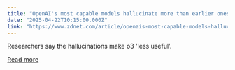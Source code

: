 ```yaml
---
title: "OpenAI's most capable models hallucinate more than earlier ones"
date: "2025-04-22T10:15:00.000Z"
link: "https://www.zdnet.com/article/openais-most-capable-models-hallucinate-more-than-earlier-ones/"
---
```


Researchers say the hallucinations make o3 'less useful'.

[Read more](https://www.zdnet.com/article/openais-most-capable-models-hallucinate-more-than-earlier-ones/)
